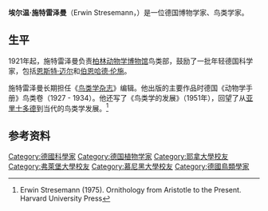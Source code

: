 {{Infobox scientist
| subject_name = 埃尔温·施特雷泽曼
| image = Erwin Stresemann 1919.jpg
| image_size = 230px
| native_name = {{lang|de|Erwin Stresemann}}
| caption = 
| other_names = 
| birth_date = {{birth date|1889|11|22}}
| birth_place = [[File:Flag_of_the_German_Empire.svg|21px]] [[德意志帝國|德意志帝國]][[薩克森|薩克森]][[德累斯頓|德累斯頓]]
| death_date = {{death date and age|1972|11|20|1889|11|22}}
| death_place = {{DDR}}[[東柏林|東柏林]]
| field             = [[鳥類學|鳥類學]]、[[博物學|博物學]]
| alma_mater        = 
| prizes            = 
| children          = 
| footnotes         =
| signature         =
}}
'''埃尔温·施特雷泽曼'''（Erwin Stresemann，{{bd|1889年|11月22日|1972年|11月20日}}）是一位德国博物学家、鸟类学家。

==生平==
1921年起，施特雷泽曼负责[[柏林动物学博物馆|柏林动物学博物馆]]鸟类部，鼓励了一批年轻德国科学家，包括[[恩斯特·迈尔|恩斯特·迈尔]]和[[伯恩哈德·伦施|伯恩哈德·伦施]]。

施特雷泽曼长期担任《[[鸟类学杂志|鸟类学杂志]]》编辑。他出版的主要作品时德国《动物学手册》鸟类卷（1927 - 1934）。他还写了《鸟类学的发展》（1951年），回望了从[[亚里士多德|亚里士多德]]到当代的鸟类学发展。<ref>Erwin Stresemann (1975). Ornithology from Aristotle to the Present. Harvard University Press</ref>

{{Botanist|Stresem.|Stresemann}}

== 参考资料 ==
{{Reflist}}

{{Authority control}}

{{DEFAULTSORT:Stresemann}}
[[Category:德國科學家|Category:德國科學家]]
[[Category:德国植物学家|Category:德国植物学家]]
[[Category:耶拿大學校友|Category:耶拿大學校友]]
[[Category:弗萊堡大學校友|Category:弗萊堡大學校友]]
[[Category:慕尼黑大學校友|Category:慕尼黑大學校友]]
[[Category:德國鳥類學家|Category:德國鳥類學家]]